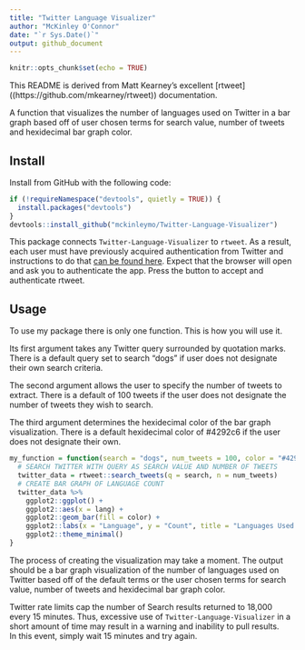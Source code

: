 ```yaml
---
title: "Twitter Language Visualizer"
author: "McKinley O'Connor"
date: "`r Sys.Date()`"
output: github_document
---
```


```r
knitr::opts_chunk$set(echo = TRUE)
```
This README is derived from Matt Kearney's excellent [rtweet]
((https://github.com/mkearney/rtweet)) documentation.

A function that visualizes the number of languages used on Twitter in a bar
graph based off of user chosen terms for search value, number of tweets and
hexidecimal bar graph color.

## Install

Install from GitHub with the following code:

```r
if (!requireNamespace("devtools", quietly = TRUE)) {
  install.packages("devtools")
}
devtools::install_github("mckinleymo/Twitter-Language-Visualizer")
```

This package connects <code>Twitter-Language-Visualizer</code> to 
<code>rtweet</code>. As a result, each user must have previously acquired 
authentication from Twitter and instructions to do that 
[can be found here](http://rtweet.info/articles/auth.html).
Expect that the browser will open and ask you to authenticate the app. 
Press the button to accept and authenticate rtweet.

## Usage

To use my package there is only one function. This is how you will use it.

Its first argument takes any Twitter query surrounded by quotation marks.
There is a default query set to search "dogs" if user does not designate their
own search criteria.

The second argument allows the user to specify the number of tweets to extract.
There is a default of 100 tweets if the user does not designate the number of 
tweets they wish to search. 

The third argument determines the hexidecimal color of the bar graph 
visualization. There is a default hexidecimal color of #4292c6 if the user does 
not designate their own. 

```r
my_function = function(search = "dogs", num_tweets = 100, color = "#4292c6"){
  # SEARCH TWITTER WITH QUERY AS SEARCH VALUE AND NUMBER OF TWEETS
  twitter_data = rtweet::search_tweets(q = search, n = num_tweets)
  # CREATE BAR GRAPH OF LANGUAGE COUNT
  twitter_data %>%
    ggplot2::ggplot() +
    ggplot2::aes(x = lang) +
    ggplot2::geom_bar(fill = color) +
    ggplot2::labs(x = "Language", y = "Count", title = "Languages Used On Twitter") +
    ggplot2::theme_minimal()
}
```

The process of creating the visualization may take a moment. The output should 
be a bar graph visualization of the number of languages used on Twitter based 
off of the default terms or the user chosen terms for search value, number of 
tweets and hexidecimal bar graph color.

Twitter rate limits cap the number of Search results returned to 18,000 every 
15 minutes. Thus, excessive use of <code>Twitter-Language-Visualizer</code> 
in a short amount of time may result in a warning and inability to pull results.  
In this event, simply wait 15 minutes and try again.
